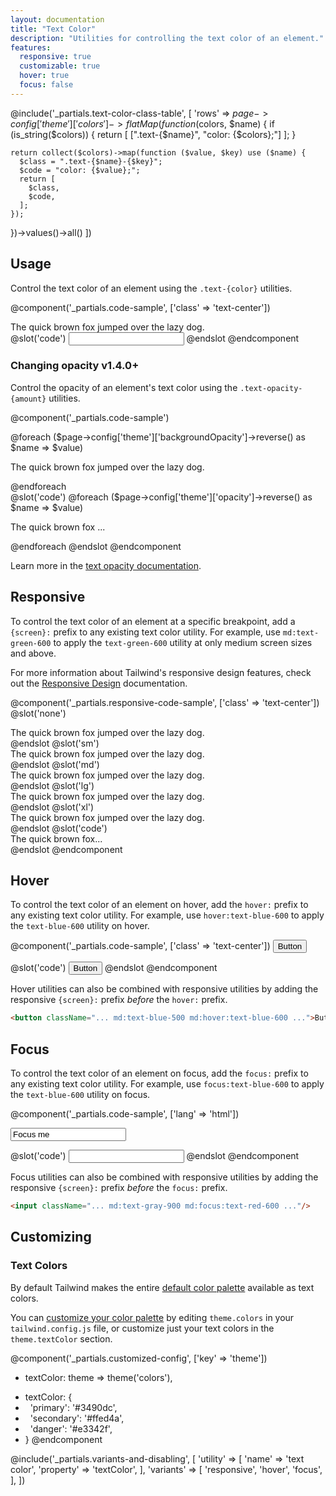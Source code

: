 ```yaml
---
layout: documentation
title: "Text Color"
description: "Utilities for controlling the text color of an element."
features:
  responsive: true
  customizable: true
  hover: true
  focus: false
---
```


@include('_partials.text-color-class-table', [
  'rows' => $page->config['theme']['colors']->flatMap(function ($colors, $name) {
    if (is_string($colors)) {
      return [
        [".text-{$name}", "color: {$colors};"]
      ];
    }

    return collect($colors)->map(function ($value, $key) use ($name) {
      $class = ".text-{$name}-{$key}";
      $code = "color: {$value};";
      return [
        $class,
        $code,
      ];
    });
  })->values()->all()
])

## Usage

Control the text color of an element using the `.text-{color}` utilities.

@component('_partials.code-sample', ['class' => 'text-center'])

<div className="text-purple-600 text-xl font-semibold truncate">
  The quick brown fox jumped over the lazy dog.
</div>
@slot('code')
<input className="text-purple-600 ..."/>
@endslot
@endcomponent

<h3>
  <span className="flex items-center" data-heading-text>
    Changing opacity
    <span className="ml-3 inline-flex items-center px-3 py-1 rounded-full text-sm font-medium leading-4 bg-green-150 text-green-900">
      v1.4.0+
    </span>
  </span>
</h3>

Control the opacity of an element's text color using the `.text-opacity-{amount}` utilities.

@component('_partials.code-sample')
<div className="space-y-4">
  @foreach ($page->config['theme']['backgroundOpacity']->reverse() as $name => $value)
  <p className="font-semibold text-xl text-purple-700 text-opacity-{{ $name }}">The quick brown fox jumped over the lazy dog.</p>
  @endforeach
</div>
@slot('code')
@foreach ($page->config['theme']['opacity']->reverse() as $name => $value)
<p className="text-purple-700 text-opacity-{{ $name }}">The quick brown fox ...</p>
@endforeach
@endslot
@endcomponent

Learn more in the [text opacity documentation](/docs/text-opacity).

## Responsive

To control the text color of an element at a specific breakpoint, add a `{screen}:` prefix to any existing text color utility. For example, use `md:text-green-600` to apply the `text-green-600` utility at only medium screen sizes and above.

For more information about Tailwind's responsive design features, check out the [Responsive Design](/docs/responsive-design) documentation.

@component('_partials.responsive-code-sample', ['class' => 'text-center'])
@slot('none')
<div className="text-blue-600 text-xl truncate">
  The quick brown fox jumped over the lazy dog.
</div>
@endslot
@slot('sm')
<div className="text-green-600 text-xl truncate">
  The quick brown fox jumped over the lazy dog.
</div>
@endslot
@slot('md')
<div className="text-indigo-600 text-xl truncate">
  The quick brown fox jumped over the lazy dog.
</div>
@endslot
@slot('lg')
<div className="text-red-600 text-xl truncate">
  The quick brown fox jumped over the lazy dog.
</div>
@endslot
@slot('xl')
<div className="text-gray-900 text-xl truncate">
  The quick brown fox jumped over the lazy dog.
</div>
@endslot
@slot('code')
<div className="none:text-blue-600 sm:text-green-600 md:text-indigo-600 lg:text-red-600 xl:text-gray-900 ...">
  The quick brown fox...
</div>
@endslot
@endcomponent

## Hover

To control the text color of an element on hover, add the `hover:` prefix to any existing text color utility. For example, use `hover:text-blue-600` to apply the `text-blue-600` utility on hover.

@component('_partials.code-sample', ['class' => 'text-center'])
<button className="border-2 border-blue-500 hover:border-red-500 bg-transparent text-blue-600 hover:text-red-600 py-2 px-4 font-semibold rounded">
  Button
</button>

@slot('code')
<button className="text-blue-600 hover:text-red-600 ...">
  Button
</button>
@endslot
@endcomponent

Hover utilities can also be combined with responsive utilities by adding the responsive `{screen}:` prefix *before* the `hover:` prefix.

```html
<button className="... md:text-blue-500 md:hover:text-blue-600 ...">Button</button>
```

## Focus

To control the text color of an element on focus, add the `focus:` prefix to any existing text color utility. For example, use `focus:text-blue-600` to apply the `text-blue-600` utility on focus.

@component('_partials.code-sample', ['lang' => 'html'])
<div className="max-w-xs w-full mx-auto">
  <input className="border border-gray-400 focus:border-red-500 bg-white text-gray-900 appearance-none inline-block w-full focus:text-red-600 border rounded py-3 px-4 focus:outline-none" placeholder="Focus me" value="Focus me"/>
</div>

@slot('code')
<input className="text-gray-900 focus:text-red-600 ..."/>
@endslot
@endcomponent

Focus utilities can also be combined with responsive utilities by adding the responsive `{screen}:` prefix *before* the `focus:` prefix.

```html
<input className="... md:text-gray-900 md:focus:text-red-600 ..."/>
```

## Customizing

### Text Colors

By default Tailwind makes the entire [default color palette](/docs/customizing-colors#default-color-palette) available as text colors.

You can [customize your color palette](/docs/colors#customizing) by editing `theme.colors` in your `tailwind.config.js` file, or customize just your text colors in the `theme.textColor` section.

@component('_partials.customized-config', ['key' => 'theme'])
- textColor: theme => theme('colors'),
+ textColor: {
+ &nbsp;&nbsp;'primary': '#3490dc',
+ &nbsp;&nbsp;'secondary': '#ffed4a',
+ &nbsp;&nbsp;'danger': '#e3342f',
+ }
@endcomponent

@include('_partials.variants-and-disabling', [
    'utility' => [
        'name' => 'text color',
        'property' => 'textColor',
    ],
    'variants' => [
        'responsive',
        'hover',
        'focus',
    ],
])
